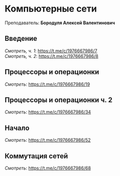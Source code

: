 ﻿# Компьютерные сети

Преподаватель: **Бородуля Алексей Валентинович**

## Введение

*Смотреть, ч. 1*: https://t.me/c/1976667986/7 \
*Смотреть, ч. 2*: https://t.me/c/1976667986/8

## Процессоры и операционки

*Смотреть*: https://t.me/c/1976667986/19

## Процессоры и операционки ч. 2
 
*Смотреть*: https://t.me/c/1976667986/34

## Начало
 
*Смотреть*: https://t.me/c/1976667986/52

## Коммутация сетей
 
*Смотреть*: https://t.me/c/1976667986/68